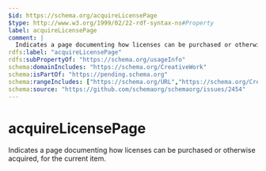 ```yaml
---
$id: https://schema.org/acquireLicensePage
$type: http://www.w3.org/1999/02/22-rdf-syntax-ns#Property
label: acquireLicensePage
comment: |
  Indicates a page documenting how licenses can be purchased or otherwise acquired, for the current item.
rdfs:label: "acquireLicensePage"
rdfs:subPropertyOf: "https://schema.org/usageInfo"
schema:domainIncludes: "https://schema.org/CreativeWork"
schema:isPartOf: "https://pending.schema.org"
schema:rangeIncludes: ["https://schema.org/URL","https://schema.org/CreativeWork"]
schema:source: "https://github.com/schemaorg/schemaorg/issues/2454"
---
```


# acquireLicensePage

Indicates a page documenting how licenses can be purchased or otherwise acquired, for the current item.

